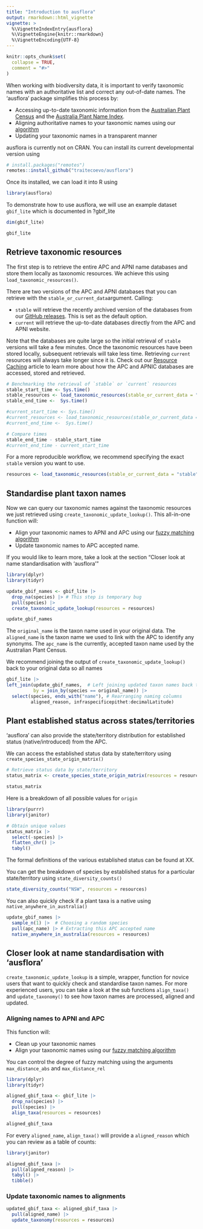 ```yaml
---
title: "Introduction to ausflora"
output: rmarkdown::html_vignette
vignette: >
  %\VignetteIndexEntry{ausflora}
  %\VignetteEngine{knitr::rmarkdown}
  %\VignetteEncoding{UTF-8}
---
```


```r
knitr::opts_chunk$set(
  collapse = TRUE,
  comment = "#>"
)
```

When working with biodiversity data, it is important to verify  taxonomic names with an authoritative list and correct any out-of-date names. The 'ausflora' package simplifies this process by:

-   Accessing up-to-date taxonomic information from the [Australian Plant Census](https://biodiversity.org.au/nsl/services/search/taxonomy) and the [Australia Plant Name Index](https://biodiversity.org.au/nsl/services/search/names).
-   Aligning authoritative names to your taxonomic names using our [algorithm]()
-   Updating your taxonomic names in a transparent manner

ausflora is currently not on CRAN. You can install its current developmental version using

```r
# install.packages("remotes")
remotes::install_github("traitecoevo/ausflora")
```

Once its installed, we can load it into R using

```r
library(ausflora)
```

To demonstrate how to use ausflora, we will use an example dataset `gbif_lite` which is documented in ?gbif_lite

```r
dim(gbif_lite)

gbif_lite
```

## Retrieve taxonomic resources

The first step is to retrieve the entire APC and APNI name databases and store them locally as taxonomic resources. We achieve this using `load_taxonomic_resources()`.

There are two versions of the APC and APNI databases that you can retrieve with the `stable_or_current_data`argument. Calling:

-   `stable` will retrieve the recently archived version of the databases from our [GitHub releases](https://github.com/traitecoevo/ausflora/releases). This is set as the default option.
-   `current` will retrieve the up-to-date databases directly from the APC and APNI website.

Note that the databases are quite large so the initial retrieval of `stable` versions will take a few minutes. Once the taxonomic resources have been stored locally, subsequent retrievals will take less time. Retrieving `current` resources will always take longer since it is. Check out our [Resource Caching]() article to learn more about how the APC and APNIC databases are accessed, stored and retrieved.

```r
# Benchmarking the retrieval of `stable` or `current` resources
stable_start_time <- Sys.time()
stable_resources <- load_taxonomic_resources(stable_or_current_data = "stable")
stable_end_time <-  Sys.time()

#current_start_time <- Sys.time()
#current_resources <- load_taxonomic_resources(stable_or_current_data = "current")
#current_end_time <-  Sys.time()

# Compare times
stable_end_time - stable_start_time
#current_end_time - current_start_time
```

For a more reproducible workflow, we recommend specifying the exact `stable` version you want to use.

```r
resources <- load_taxonomic_resources(stable_or_current_data = "stable", version = "0.0.2.9000")
```

## Standardise plant taxon names

Now we can query our taxonomic names against the taxonomic resources we just retrieved using `create_taxonomic_update_lookup()`. This all-in-one function will:

- Align your taxonomic names to APNI and APC using our [fuzzy matching algorithm]()
- Update taxonomic names to APC accepted name.

If you would like to learn more, take a look at the section "Closer look at name standardisation with 'ausflora'"

```r
library(dplyr)
library(tidyr)

update_gbif_names <- gbif_lite |> 
  drop_na(species) |> # This step is temporary bug
  pull(species) |> 
  create_taxonomic_update_lookup(resources = resources)

update_gbif_names
```

The `original_name` is the taxon name used in your original data.
The `aligned_name` is the taxon name we used to link with the APC to identify any synonyms. 
The `apc_name` is the currently, accepted taxon name used by the Australian Plant Census.

We recommend joining the output of `create_taxonomic_update_lookup()` back to your original data so all names

```r
gbif_lite |> 
left_join(update_gbif_names,  # Left joining updated taxon names back to original data 
          by = join_by(species == original_name)) |> 
  select(species, ends_with("name"), # Rearranging naming columns
         aligned_reason, infraspecificepithet:decimalLatitude)
```

## Plant established status across states/territories

'ausflora' can also provide the state/territory distribution for established status (native/introduced) from the APC.

We can access the established status data by state/territory using `create_species_state_origin_matrix()`

```r
# Retrieve status data by state/territory 
status_matrix <- create_species_state_origin_matrix(resources = resources)

status_matrix
```

Here is a breakdown of all possible values for `origin` 

```r
library(purrr)
library(janitor)

# Obtain unique values
status_matrix |> 
  select(-species) |> 
  flatten_chr() |> 
  tabyl()
```

The formal definitions of the various established status can be found at XX. 

You can get the breakdown of species by established status for a particular state/territory using `state_diversity_counts()`

```r
state_diversity_counts("NSW", resources = resources)
```

You can also quickly check if a plant taxa is a native using `native_anywhere_in_australia()`

```r
update_gbif_names |> 
  sample_n(1) |>  # Choosing a random species
  pull(apc_name) |> # Extracting this APC accepted name
  native_anywhere_in_australia(resources = resources)
```

## Closer look at name standardisation with 'ausflora'

`create_taxonomic_update_lookup` is a simple, wrapper, function for novice users that want to quickly check and standardise taxon names. For more experienced users, you can take a look at the sub functions `align_taxa()` and `update_taxonomy()` to see how taxon names are processed, aligned and updated.

### Aligning names to APNI and APC

This function will:

-   Clean up your taxonomic names <!-- (Getting rid of trailing whitespaces, case correction) -->
-   Align your taxonomic names using our [fuzzy matching algorithm]()

You can control the degree of fuzzy matching using the arguments `max_distance_abs` and `max_distance_rel`

<!-- Should the summary be updating during alignment?  -->

<!-- 0 names already matched; 0 names checked but without a match; 121 taxa yet to be checked -->

<!-- What do all these columns do? -->

<!-- Difference between cleaned and stripped and stripped name2 -->

```r
library(dplyr)
library(tidyr)

aligned_gbif_taxa <- gbif_lite |> 
  drop_na(species) |>  
  pull(species) |> 
  align_taxa(resources = resources)

aligned_gbif_taxa
```

For every `aligned_name`, `align_taxa()` will provide a `aligned_reason` which you can review as a table of counts:

```r
library(janitor)

aligned_gbif_taxa |> 
  pull(aligned_reason) |> 
  tabyl() |> 
  tibble()
```

### Update taxonomic names to alignments

```r
updated_gbif_taxa <- aligned_gbif_taxa |> 
  pull(aligned_name) |> 
  update_taxonomy(resources = resources)
```


